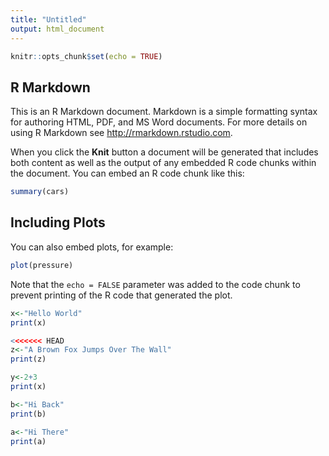 ```yaml
---
title: "Untitled"
output: html_document
---
```


```r
knitr::opts_chunk$set(echo = TRUE)
```

## R Markdown

This is an R Markdown document. Markdown is a simple formatting syntax for authoring HTML, PDF, and MS Word documents. For more details on using R Markdown see <http://rmarkdown.rstudio.com>.

When you click the **Knit** button a document will be generated that includes both content as well as the output of any embedded R code chunks within the document. You can embed an R code chunk like this:

```r
summary(cars)
```

## Including Plots

You can also embed plots, for example:

```r
plot(pressure)
```

Note that the `echo = FALSE` parameter was added to the code chunk to prevent printing of the R code that generated the plot.

```r
x<-"Hello World"
print(x)
```

```r
<<<<<<< HEAD
z<-"A Brown Fox Jumps Over The Wall"
print(z)
```

```r
y<-2+3
print(x)
```

```r
b<-"Hi Back"
print(b)
```

```r
a<-"Hi There"
print(a)
```
